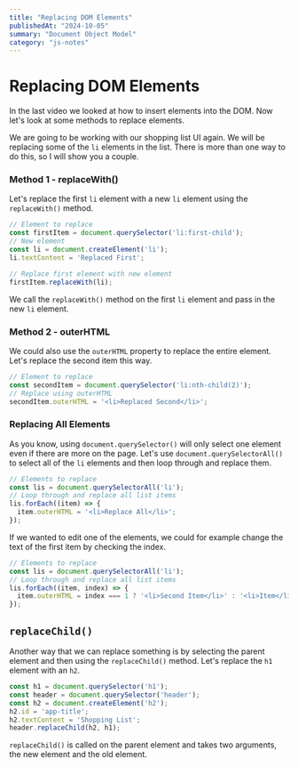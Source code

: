 ```yaml
---
title: "Replacing DOM Elements"
publishedAt: "2024-10-05"
summary: "Document Object Model"
category: "js-notes"
---
```

# Replacing DOM Elements

In the last video we looked at how to insert elements into the DOM. Now let's look at some methods to replace elements.

We are going to be working with our shopping list UI again. We will be replacing some of the `li` elements in the list. There is more than one way to do this, so I will show you a couple.

### Method 1 - replaceWith()

Let's replace the first `li` element with a new `li` element using the `replaceWith()` method.

```js
// Element to replace
const firstItem = document.querySelector('li:first-child');
// New element
const li = document.createElement('li');
li.textContent = 'Replaced First';

// Replace first element with new element
firstItem.replaceWith(li);
```

We call the `replaceWith()` method on the first `li` element and pass in the new `li` element.

### Method 2 - outerHTML

We could also use the `outerHTML` property to replace the entire element. Let's replace the second item this way.

```js
// Element to replace
const secondItem = document.querySelector('li:nth-child(2)');
// Replace using outerHTML
secondItem.outerHTML = '<li>Replaced Second</li>';
```

### Replacing All Elements

As you know, using `document.querySelector()` will only select one element even if there are more on the page. Let's use `document.querySelectorAll()` to select all of the `li` elements and then loop through and replace them.

```js
// Elements to replace
const lis = document.querySelectorAll('li');
// Loop through and replace all list items
lis.forEach((item) => {
  item.outerHTML = '<li>Replace All</li>';
});
```

If we wanted to edit one of the elements, we could for example change the text of the first item by checking the index.

```js
// Elements to replace
const lis = document.querySelectorAll('li');
// Loop through and replace all list items
lis.forEach((item, index) => {
  item.outerHTML = index === 1 ? '<li>Second Item</li>' : '<li>Item</li>';
});
```

## `replaceChild()`

Another way that we can replace something is by selecting the parent element and then using the `replaceChild()` method. Let's replace the `h1` element with an `h2`.

```js
const h1 = document.querySelector('h1');
const header = document.querySelector('header');
const h2 = document.createElement('h2');
h2.id = 'app-title';
h2.textContent = 'Shopping List';
header.replaceChild(h2, h1);
```

`replaceChild()` is called on the parent element and takes two arguments, the new element and the old element.
